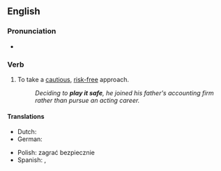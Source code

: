 ==English==

===Pronunciation===
* {{audio|En-au-play it safe.ogg|Audio (AU)|lang=en}}

===Verb===
{{head|en|verb}}

# {{lb|en|idiomatic}} To take a [[cautious]], [[risk-free]] approach.
#: ''Deciding to '''play it safe''', he joined his father's accounting firm rather than pursue an acting career.''

====Translations====
{{trans-top|take a cautious, risk-free approach}}
* Dutch: {{t|nl|het op zeker spelen}}
* German: {{t+|de|auf Nummer sicher gehen}}
{{trans-mid}}
* Polish: zagrać bezpiecznie
* Spanish: {{t|es|jugar a lo seguro}}, {{t|es|curarse en salud}}
{{trans-bottom}}